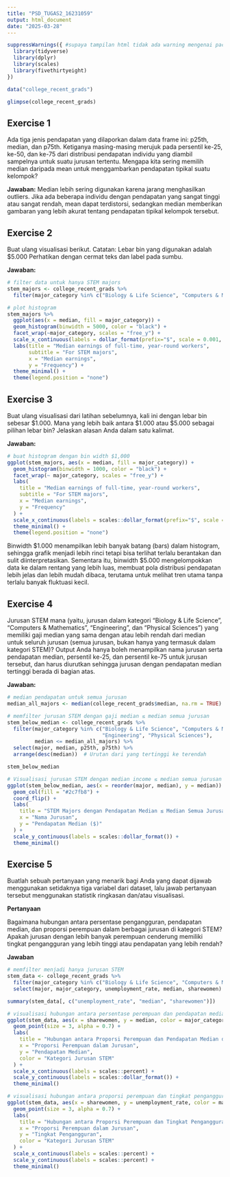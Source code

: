 ```yaml
---
title: "PSD_TUGAS2_16231059"
output: html_document
date: "2025-03-28"
---
```


```r
suppressWarnings({ #supaya tampilan html tidak ada warning mengenai packages)
  library(tidyverse)
  library(dplyr)
  library(scales)
  library(fivethirtyeight)
})

data("college_recent_grads")

glimpse(college_recent_grads)
```

## Exercise 1
Ada tiga jenis pendapatan yang dilaporkan dalam data frame ini: p25th, median, dan p75th. Ketiganya masing-masing merujuk pada persentil ke-25, ke-50, dan ke-75 dari distribusi pendapatan individu yang diambil sampelnya untuk suatu jurusan tertentu. Mengapa kita sering memilih median daripada mean untuk menggambarkan pendapatan tipikal suatu kelompok?

**Jawaban:** Median lebih sering digunakan karena jarang menghasilkan outliers. Jika ada beberapa individu dengan pendapatan yang sangat tinggi atau sangat rendah, mean dapat terdistorsi, sedangkan median memberikan gambaran yang lebih akurat tentang pendapatan tipikal kelompok tersebut.

## Exercise 2 
Buat ulang visualisasi berikut. Catatan: Lebar bin yang digunakan adalah $5.000 Perhatikan dengan cermat teks dan label pada sumbu.

**Jawaban:**
```r
# filter data untuk hanya STEM majors
stem_majors <- college_recent_grads %>%
  filter(major_category %in% c("Biology & Life Science", "Computers & Mathematics", "Engineering", "Physical Sciences"))

# plot histogram
stem_majors %>%
  ggplot(aes(x = median, fill = major_category)) +
  geom_histogram(binwidth = 5000, color = "black") +
  facet_wrap(~major_category, scales = "free_y") +
  scale_x_continuous(labels = dollar_format(prefix="$", scale = 0.001, suffix="K")) +
  labs(title = "Median earnings of full-time, year-round workers",
       subtitle = "For STEM majors",
       x = "Median earnings",
       y = "Frequency") +
  theme_minimal() +
  theme(legend.position = "none")
```

## Exercise 3
Buat ulang visualisasi dari latihan sebelumnya, kali ini dengan lebar bin sebesar $1.000. Mana yang lebih baik antara $1.000 atau $5.000 sebagai pilihan lebar bin? Jelaskan alasan Anda dalam satu kalimat.

**Jawaban:**
```r
# buat histogram dengan bin width $1,000
ggplot(stem_majors, aes(x = median, fill = major_category)) +
  geom_histogram(binwidth = 1000, color = "black") +
  facet_wrap(~ major_category, scales = "free_y") +
  labs(
    title = "Median earnings of full-time, year-round workers",
    subtitle = "For STEM majors",
    x = "Median earnings",
    y = "Frequency"
  ) +
  scale_x_continuous(labels = scales::dollar_format(prefix="$", scale = 0.001, suffix="K")) +
  theme_minimal() +
  theme(legend.position = "none")
```

Binwidth $1.000 menampilkan lebih banyak batang (bars) dalam histogram, sehingga grafik menjadi lebih rinci tetapi bisa terlihat terlalu berantakan dan sulit diinterpretasikan. Sementara itu, binwidth $5.000 mengelompokkan data ke dalam rentang yang lebih luas, membuat pola distribusi pendapatan lebih jelas dan lebih mudah dibaca, terutama untuk melihat tren utama tanpa terlalu banyak fluktuasi kecil.

## Exercise 4
Jurusan STEM mana (yaitu, jurusan dalam kategori "Biology & Life Science", "Computers & Mathematics", "Engineering", dan "Physical Sciences") yang memiliki gaji median yang sama dengan atau lebih rendah dari median untuk seluruh jurusan (semua jurusan, bukan hanya yang termasuk dalam kategori STEM)? Output Anda hanya boleh menampilkan nama jurusan serta pendapatan median, persentil ke-25, dan persentil ke-75 untuk jurusan tersebut, dan harus diurutkan sehingga jurusan dengan pendapatan median tertinggi berada di bagian atas.

**Jawaban:**
```r
# median pendapatan untuk semua jurusan
median_all_majors <- median(college_recent_grads$median, na.rm = TRUE)

# memfilter jurusan STEM dengan gaji median ≤ median semua jurusan
stem_below_median <- college_recent_grads %>%
  filter(major_category %in% c("Biology & Life Science", "Computers & Mathematics", 
                               "Engineering", "Physical Sciences"),
         median <= median_all_majors) %>%
  select(major, median, p25th, p75th) %>%
  arrange(desc(median))  # Urutan dari yang tertinggi ke terendah

stem_below_median

# Visualisasi jurusan STEM dengan median income ≤ median semua jurusan
ggplot(stem_below_median, aes(x = reorder(major, median), y = median)) +
  geom_col(fill = "#2c7fb8") +
  coord_flip() +
  labs(
    title = "STEM Majors dengan Pendapatan Median ≤ Median Semua Jurusan",
    x = "Nama Jurusan",
    y = "Pendapatan Median ($)"
  ) +
  scale_y_continuous(labels = scales::dollar_format()) +
  theme_minimal()
```

## Exercise 5
Buatlah sebuah pertanyaan yang menarik bagi Anda yang dapat dijawab menggunakan setidaknya tiga variabel dari dataset, lalu jawab pertanyaan tersebut menggunakan statistik ringkasan dan/atau visualisasi.

**Pertanyaan**

Bagaimana hubungan antara persentase pengangguran, pendapatan median, dan proporsi perempuan dalam berbagai jurusan di kategori STEM? Apakah jurusan dengan lebih banyak perempuan cenderung memiliki tingkat pengangguran yang lebih tinggi atau pendapatan yang lebih rendah?

**Jawaban**
```r
# memfilter menjadi hanya jurusan STEM
stem_data <- college_recent_grads %>%
  filter(major_category %in% c("Biology & Life Science", "Computers & Mathematics", "Engineering", "Physical Sciences")) %>%
  select(major, major_category, unemployment_rate, median, sharewomen)

summary(stem_data[, c("unemployment_rate", "median", "sharewomen")])

# visualisasi hubungan antara persentase perempuan dan pendapatan median
ggplot(stem_data, aes(x = sharewomen, y = median, color = major_category)) +
  geom_point(size = 3, alpha = 0.7) +
  labs(
    title = "Hubungan antara Proporsi Perempuan dan Pendapatan Median dalam STEM",
    x = "Proporsi Perempuan dalam Jurusan",
    y = "Pendapatan Median",
    color = "Kategori Jurusan STEM"
  ) +
  scale_x_continuous(labels = scales::percent) +
  scale_y_continuous(labels = scales::dollar_format()) +
  theme_minimal()

# visualisasi hubungan antara proporsi perempuan dan tingkat pengangguran
ggplot(stem_data, aes(x = sharewomen, y = unemployment_rate, color = major_category)) +
  geom_point(size = 3, alpha = 0.7) +
  labs(
    title = "Hubungan antara Proporsi Perempuan dan Tingkat Pengangguran dalam STEM",
    x = "Proporsi Perempuan dalam Jurusan",
    y = "Tingkat Pengangguran",
    color = "Kategori Jurusan STEM"
  ) +
  scale_x_continuous(labels = scales::percent) +
  scale_y_continuous(labels = scales::percent) +
  theme_minimal()
```